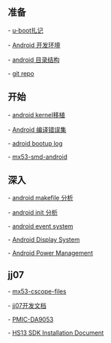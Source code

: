
== 准备 ==

- [[u-boot扎记]]
 
- [[Android 开发环境]]

- [[android 目录结构]]

- [[git repo]]

== 开始 ==

- [[android kernel移植]]

- [[Android 编译错误集]]

- [[adroid bootup log]]

- [[mx53-smd-android]]

== 深入 ==

- [[android makefile 分析]]

- [[android init 分析]]
 
- [[android event system]]

- [[Android Display System]]

- [[Android Power Management]]

== jj07 ==

- [[mx53-cscope-files]]

- [[jj07开发文档]]

- [[PMIC-DA9053]]

- [[HS13 SDK Installation Document]]
